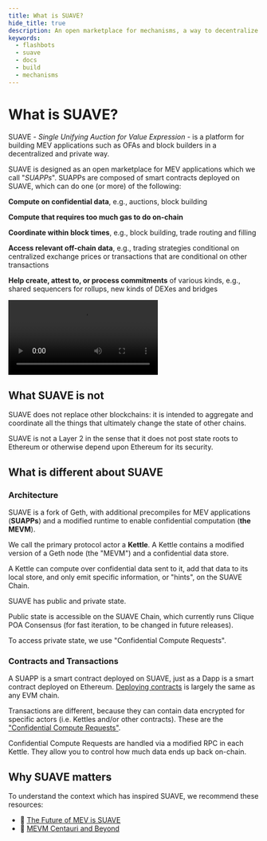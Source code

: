 ```yaml
---
title: What is SUAVE?
hide_title: true
description: An open marketplace for mechanisms, a way to decentralize block building, and a general-purpose coordination solution.
keywords:
  - flashbots
  - suave
  - docs
  - build
  - mechanisms
---
```



# What is SUAVE?

SUAVE - _Single Unifying Auction for Value Expression_ - is a platform for building MEV applications such as OFAs and block builders in a decentralized and private way.

SUAVE is designed as an open marketplace for MEV applications which we call "_SUAPPs_". SUAPPs are composed of smart contracts deployed on SUAVE, which can do one (or more) of the following:

<List>

**Compute on confidential data**, e.g., auctions, block building

**Compute that requires too much gas to do on-chain**

**Coordinate within block times**, e.g., block building, trade routing and filling

**Access relevant off-chain data**, e.g., trading strategies conditional on centralized exchange prices or transactions that are conditional on other transactions

**Help create, attest to, or process commitments** of various kinds, e.g., shared sequencers for rollups, new kinds of DEXes and bridges

</List>

<Video
  src="https://www.youtube-nocookie.com/embed/j3ZM2ZdUWXU"
  title="How They Solved Ethereum's Critical Flaw"
/>

## What SUAVE is not

SUAVE does not replace other blockchains: it is intended to aggregate and coordinate all the things that ultimately change the state of other chains.

SUAVE is not a Layer 2 in the sense that it does not post state roots to Ethereum or otherwise depend upon Ethereum for its security.

## What is different about SUAVE

### Architecture

<List>

SUAVE is a fork of Geth, with additional precompiles for MEV applications (**SUAPPs**) and a modified runtime to enable confidential computation (**the MEVM**).

We call the primary protocol actor a **Kettle**. A Kettle contains a modified version of a Geth node (the "MEVM") and a confidential data store.

A Kettle can compute over confidential data sent to it, add that data to its local store, and only emit specific information, or "hints", on the SUAVE Chain.

SUAVE has public and private state.

Public state is accessible on the SUAVE Chain, which currently runs Clique POA Consensus (for fast iteration, to be changed in future releases).

To access private state, we use "Confidential Compute Requests".

</List>

### Contracts and Transactions

<List>

A SUAPP is a smart contract deployed on SUAVE, just as a Dapp is a smart contract deployed on Ethereum. [Deploying contracts](/tutorials/deploy-contracts) is largely the same as any EVM chain.

Transactions are different, because they can contain data encrypted for specific actors (i.e. Kettles and/or other contracts). These are the ["Confidential Compute Requests"](/tutorials/confidential-compute-requests).

Confidential Compute Requests are handled via a modified RPC in each Kettle. They allow you to control how much data ends up back on-chain.

</List>

## Why SUAVE matters

To understand the context which has inspired SUAVE, we recommend these resources:

- 🔮 [The Future of MEV is SUAVE](https://writings.flashbots.net/the-future-of-mev-is-suave)
- 🌟 [MEVM Centauri and Beyond](https://writings.flashbots.net/mevm-suave-centauri-and-beyond)

